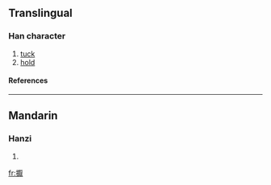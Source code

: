 ==Translingual==
===Han character===
{{Han char|rn=64|rad=手|as=14|sn=17|four=5103<sub>4</sub>|canj=手一日大 (QMAK)}}
# [[tuck]]
# [[hold]]
====References====
{{Han ref|kx=0460.150|dkj=12868|dj=0809.050|hdz=31974.070|uh=64EB|ud=25835|bh=ECEB|bd=60651}}

----
==Mandarin==
===Hanzi===
{{cmn-hanzi|pin=[[yè]] (ye4)|wg=yeh<sup>4</sup>}}
# {{defn|Mandarin}}

[[fr:擫]]